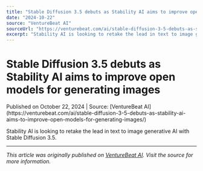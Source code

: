 ```yaml
---
title: "Stable Diffusion 3.5 debuts as Stability AI aims to improve open models for generating images"
date: "2024-10-22"
source: "VentureBeat AI"
sourceUrl: "https://venturebeat.com/ai/stable-diffusion-3-5-debuts-as-stability-ai-aims-to-improve-open-models-for-generating-images/"
excerpt: "Stability AI is looking to retake the lead in text to image generative AI with Stable Diffusion 3.5...."
---
```


# Stable Diffusion 3.5 debuts as Stability AI aims to improve open models for generating images

<div class="text-sm text-gray-500 mb-4">
  Published on October 22, 2024 | Source: [VentureBeat AI](https://venturebeat.com/ai/stable-diffusion-3-5-debuts-as-stability-ai-aims-to-improve-open-models-for-generating-images/)
</div>

Stability AI is looking to retake the lead in text to image generative AI with Stable Diffusion 3.5.

---

*This article was originally published on [VentureBeat AI](https://venturebeat.com/ai/stable-diffusion-3-5-debuts-as-stability-ai-aims-to-improve-open-models-for-generating-images/). Visit the source for more information.*
